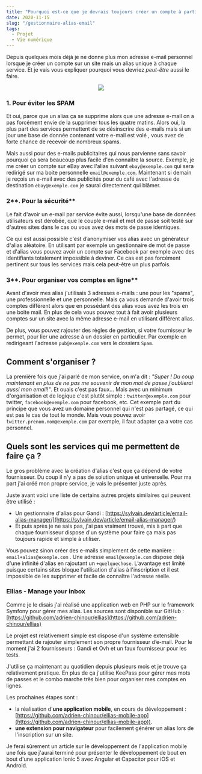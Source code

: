 ```yaml
---
title: "Pourquoi est-ce que je devrais toujours créer un compte à partir d'un alias d’e-mail ?"
date: 2020-11-15
slug: "/gestionnaire-alias-email"
tags:
  - Projet
  - Vie numérique
---
```


Depuis quelques mois déjà je ne donne plus mon adresse e-mail personnel lorsque je créer un compte sur un site mais un alias unique à chaque service.
 Et je vais vous expliquer pourquoi vous devriez *peut-être* aussi le faire.

<div style="text-align:center">
    <img src="gestionnaire-alias-email/why.jpg"/>
</div>

### **1. Pour éviter les SPAM**

Et oui, parce que un alias ça se supprime alors que une adresse e-mail on a pas forcément envie de la supprimer tous les quatre matins.
Alors oui, la plus part des services permettent de se désinscrire des e-mails mais si un jour une base de donnée contenant votre e-mail est volé , vous avez de forte chance de recevoir de nombreux spams.

Mais aussi pour des e-mails publicitaires qui nous parvienne sans savoir pourquoi ça sera beaucoup plus facile d'en connaître la source.
Exemple, je me créer un compte sur eBay avec l'alias suivant `ebay@exemple.com` qui sera redirigé sur ma boite personnelle `email@exemple.com`.
 Maintenant si demain je reçois un e-mail avec des publicités pour du café avec l'adresse de destination `ebay@exemple.com` je saurai directement qui blâmer.

### 2**. Pour la sécurité**

Le fait d'avoir un e-mail par service évite aussi, lorsqu'une base de données utilisateurs est dérobée, que le couple e-mail et mot de passe soit testé sur d'autres sites dans le cas ou vous avez des mots de passe identiques.

Ce qui est aussi possible c'est d’anonymiser vos alias avec un générateur d'alias aléatoire.
En utilisant par exemple un gestionnaire de mot de passe et d'alias vous pouvez avoir un compte sur Facebook par exemple avec des identifiants totalement impossible à deviner.
Ce cas est pas forcément pertinent sur tous les services mais cela peut-être un plus parfois.

### 3**. Pour organiser vos comptes en ligne**

Avant d'avoir mes alias j'utilisais 3 adresses e-mails : une pour les "spams", une professionnelle et une personnelle.
Mais ça vous demande d'avoir trois comptes différent alors que en possédant des alias vous avez les trois en une boite mail.
En plus de cela vous pouvez tout à fait avoir plusieurs comptes sur un site avec la même adresse e-mail en utilisant différent alias.

De plus, vous pouvez rajouter des règles de gestion, si votre fournisseur le permet, pour lier une adresse à un dossier en particulier.
Par exemple en redirigeant l'adresse `pub@exemple.com` vers le dossiers `Spam`.

## Comment s'organiser ?

La première fois que j'ai parlé de mon service, on m'a dit : *"Super ! Du coup maintenant en plus de ne pas me souvenir de mon mot de passe j'oublierai aussi mon email!"*.
Et ouais c'est pas faux... Mais avec un minimum d'organisation et de logique c'est plutôt simple : `twitter@exemple.com` pour twitter, `facebook@exemple.com` pour facebook, etc.
Cet exemple part du principe que vous avez un domaine personnel qui n'est pas partagé, ce qui est pas le cas de tout le monde.
Mais vous pouvez avoir `̀twitter.prenom.nom@exemple.com` par exemple, il faut adapter ça a votre cas personnel.

## Quels sont les services qui me permettent de faire ça ?

Le gros problème avec la création d'alias c'est que ça dépend de votre fournisseur. Du coup il n'y a pas de solution unique et universelle.
Pour ma part j'ai créé mon propre service, je vais le présenter juste après.

Juste avant voici une liste de certains autres projets similaires qui peuvent être utilisé :

- Un gestionnaire d'alias pour Gandi : [https://sylvain.dev/article/email-alias-manager/](https://sylvain.dev/article/email-alias-manager/)
- Et puis après je ne sais pas, j'ai pas vraiment trouvé, mis à part que chaque fournisseur dispose d'un système pour faire ça mais pas toujours rapide et simple à utiliser.

Vous pouvez sinon créer des e-mails simplement de cette manière : `email+alias@exemple.com` .
Une adresse `email@exemple.com` dispose déjà d'une infinité d'alias en rajoutant un `+quelquechose`.
L’avantage est limité puisque certains sites bloque l'utilisation d'alias à l'inscription et il est impossible de les supprimer et facile de connaître l'adresse réelle.

### Ellias - Manage your inbox

Comme je le disais j'ai réalisé une application web en PHP sur le framework Symfony pour gérer mes alias.
Les sources sont disponible sur GitHub : [https://github.com/adrien-chinour/ellias](https://github.com/adrien-chinour/ellias)

Le projet est relativement simple est dispose d'un système extensible permettant de rajouter simplement son propre fournisseur d’e-mail.
Pour le moment j'ai 2 fournisseurs : Gandi et Ovh et un faux fournisseur pour les tests.

J'utilise ça maintenant au quotidien depuis plusieurs mois et je trouve ça relativement pratique.
En plus de ça j'utilise KeePass pour gérer mes mots de passes et le combo marche très bien pour organiser mes comptes en lignes.

Les prochaines étapes sont :

- la réalisation d'**une application mobile**, en cours de développement : [https://github.com/adrien-chinour/ellias-mobile-app](https://github.com/adrien-chinour/ellias-mobile-app)).
- **une extension pour navigateur** pour facilement générer un alias lors de l'inscription sur un site.

Je ferai sûrement un article sur le développement de l'application mobile une fois que j'aurai terminé pour présenter le développement
de bout en bout d'une application Ionic 5 avec Angular et Capacitor pour iOS et Android.

